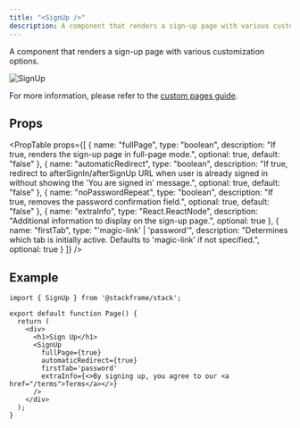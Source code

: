 ```yaml
---
title: "<SignUp />"
description: A component that renders a sign-up page with various customization options.
---
```


A component that renders a sign-up page with various customization options.

<div className="stack-white-image-showcase stack-350h">
  <img src="../imgs/sign-up.png" alt="SignUp" />
</div>

For more information, please refer to the [custom pages guide](../customization/custom-pages.mdx).

## Props

<PropTable
  props={[
    {
      name: "fullPage",
      type: "boolean",
      description: "If true, renders the sign-up page in full-page mode.",
      optional: true,
      default: "false"
    },
    {
      name: "automaticRedirect",
      type: "boolean",
      description: "If true, redirect to afterSignIn/afterSignUp URL when user is already signed in without showing the 'You are signed in' message.",
      optional: true,
      default: "false"
    },
    {
      name: "noPasswordRepeat",
      type: "boolean",
      description: "If true, removes the password confirmation field.",
      optional: true,
      default: "false"
    },
    {
      name: "extraInfo",
      type: "React.ReactNode",
      description: "Additional information to display on the sign-up page.",
      optional: true
    },
    {
      name: "firstTab",
      type: "'magic-link' | 'password'",
      description: "Determines which tab is initially active. Defaults to 'magic-link' if not specified.",
      optional: true
    }
  ]}
/>

## Example

```tsx
import { SignUp } from '@stackframe/stack';

export default function Page() {
  return (
    <div>
      <h1>Sign Up</h1>
      <SignUp
        fullPage={true}
        automaticRedirect={true}
        firstTab='password'
        extraInfo={<>By signing up, you agree to our <a href="/terms">Terms</a></>}
      />
    </div>
  );
}
```
